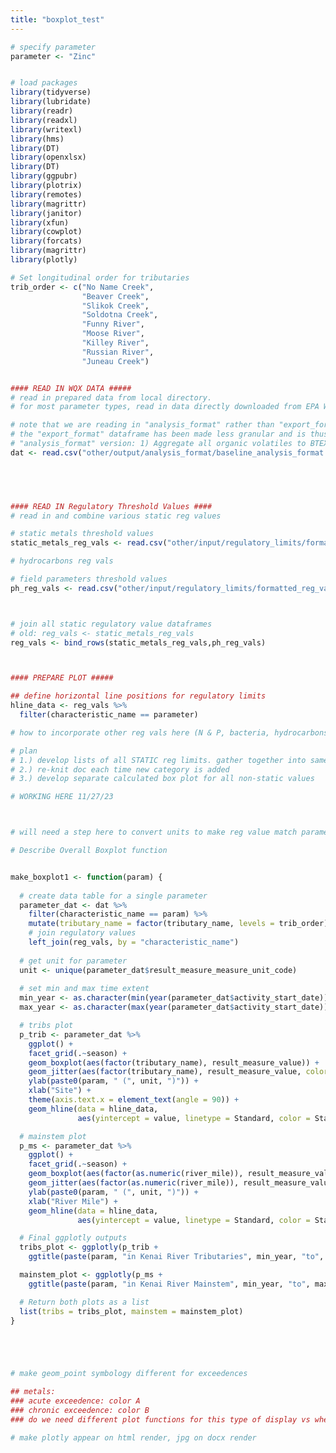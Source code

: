 ```yaml
---
title: "boxplot_test"
---
```


```r
# specify parameter
parameter <- "Zinc"


# load packages
library(tidyverse)
library(lubridate)
library(readr)
library(readxl)
library(writexl)
library(hms)
library(DT)
library(openxlsx)
library(DT)
library(ggpubr)
library(plotrix)
library(remotes)
library(magrittr)
library(janitor)
library(xfun)
library(cowplot)
library(forcats)
library(magrittr)
library(plotly)

# Set longitudinal order for tributaries
trib_order <- c("No Name Creek",
                "Beaver Creek",
                "Slikok Creek",
                "Soldotna Creek",
                "Funny River",
                "Moose River",
                "Killey River",
                "Russian River",
                "Juneau Creek")


#### READ IN WQX DATA #####
# read in prepared data from local directory.
# for most parameter types, read in data directly downloaded from EPA WQX.

# note that we are reading in "analysis_format" rather than "export_format", which is in the same directory
# the "export_format" dataframe has been made less granular and is thus not uploaded to EPA WQX. The following was performed on the
# "analysis_format" version: 1) Aggregate all organic volatiles to BTEX in cases where individual volatiles data was provided
dat <- read.csv("other/output/analysis_format/baseline_analysis_format.csv")
                




#### READ IN Regulatory Threshold Values ####
# read in and combine various static reg values

# static metals threshold values
static_metals_reg_vals <- read.csv("other/input/regulatory_limits/formatted_reg_vals/static_metals_reg_vals.csv")

# hydrocarbons reg vals

# field parameters threshold values
ph_reg_vals <- read.csv("other/input/regulatory_limits/formatted_reg_vals/ph_reg_vals.csv")



# join all static regulatory value dataframes
# old: reg_vals <- static_metals_reg_vals
reg_vals <- bind_rows(static_metals_reg_vals,ph_reg_vals)



#### PREPARE PLOT #####

## define horizontal line positions for regulatory limits
hline_data <- reg_vals %>%
  filter(characteristic_name == parameter) 

# how to incorporate other reg vals here (N & P, bacteria, hydrocarbons, etc)

# plan
# 1.) develop lists of all STATIC reg limits. gather together into same DF here, w/ column for name type of limit
# 2.) re-knit doc each time new category is added
# 3.) develop separate calculated box plot for all non-static values

# WORKING HERE 11/27/23



# will need a step here to convert units to make reg value match parameter vals?

# Describe Overall Boxplot function


make_boxplot1 <- function(param) {
  
  # create data table for a single parameter
  parameter_dat <- dat %>%
    filter(characteristic_name == param) %>%
    mutate(tributary_name = factor(tributary_name, levels = trib_order)) %>%
    # join regulatory values
    left_join(reg_vals, by = "characteristic_name")
  
  # get unit for parameter
  unit <- unique(parameter_dat$result_measure_measure_unit_code)
  
  # set min and max time extent
  min_year <- as.character(min(year(parameter_dat$activity_start_date)))
  max_year <- as.character(max(year(parameter_dat$activity_start_date)))

  # tribs plot
  p_trib <- parameter_dat %>%
    ggplot() +
    facet_grid(.~season) +
    geom_boxplot(aes(factor(tributary_name), result_measure_value)) +
    geom_jitter(aes(factor(tributary_name), result_measure_value, color = fw_acute_exceed), width = 0.1) +
    ylab(paste0(param, " (", unit, ")")) +
    xlab("Site") +
    theme(axis.text.x = element_text(angle = 90)) +
    geom_hline(data = hline_data,
               aes(yintercept = value, linetype = Standard, color = Standard))

  # mainstem plot
  p_ms <- parameter_dat %>%
    ggplot() +
    facet_grid(.~season) +
    geom_boxplot(aes(factor(as.numeric(river_mile)), result_measure_value)) +
    geom_jitter(aes(factor(as.numeric(river_mile)), result_measure_value, color = fw_acute_exceed), width = 0.1) +
    ylab(paste0(param, " (", unit, ")")) +
    xlab("River Mile") +
    geom_hline(data = hline_data,
               aes(yintercept = value, linetype = Standard, color = Standard))

  # Final ggplotly outputs
  tribs_plot <- ggplotly(p_trib + 
    ggtitle(paste(param, "in Kenai River Tributaries", min_year, "to", max_year)))

  mainstem_plot <- ggplotly(p_ms +
    ggtitle(paste(param, "in Kenai River Mainstem", min_year, "to", max_year)))

  # Return both plots as a list
  list(tribs = tribs_plot, mainstem = mainstem_plot)
}





# make geom_point symbology different for exceedences

## metals:
### acute exceedence: color A
### chronic exceedence: color B
### do we need different plot functions for this type of display vs where thresholds are just static?

# make plotly appear on html render, jpg on docx render


```

